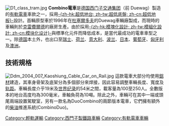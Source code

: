 [[File:D1_class_tram.jpg|thumb]]
'''Combino電車'''是[[德国|德国]][[西门子交通集团|西门子交通集团]]（前 Duewag）製造的[[有軌電車|有軌電車]]車款之一，採用[[超低床電車|-{zh-hk:超低地台; zh-tw:超低底盤; zh-cn:超低地板}-]]設計。首輛原型車於1996年在[[杜塞爾多夫|杜塞爾多夫]]的Duewag車輛廠製成，而現時的車輛則於[[克雷費爾德|克雷費爾德]]的廠房生產。由於採用[[模組化設計|-{zh-hk:模塊化設計; zh-tw:模組化設計; zh-cn:模块化设计}-]]與標準化元件而降低成本，是當代最成功的電車車型之一。除[[德国|德国]]本土外，也出口至[[瑞士|瑞士]]、[[荷兰|荷兰]]、[[意大利|意大利]]、[[波兰|波兰]]、[[日本|日本]]、[[葡萄牙|葡萄牙]]、[[匈牙利|匈牙利]]及[[澳大利亚|澳洲]]。

== 技術規格 ==
[[File:Ddm_2004_007_Kaoshiung_Cable_Car_on_Rail.jpg|thumb]]
這款電車大部分均使用[[铝|鋁材]]建造，其車身骨架及底架分為多個部分來焊接，因此容易調整車輛長度、寬度及[[轨距|轨距]]。車輛長度介乎19米及[[世界纪录|世界纪录]]的54米之間，載客量為100至250人。全數版本的地台高度均為300毫米，車軸負荷為10噸。除此之外，車輛可在其中一端或頭尾兩端設置駕駛室，另有一款名為DuoCombino的兩節版本電車，它們擁有額外的[[柴油|柴油]]推進系統(CombinoDuo)。

{{commons|Combino}}
{{Europe-rail-stub|德S}}

[[Category:輕軌運輸|Category:輕軌運輸]]
[[Category:西門子製鐵路車輛|Category:西門子製鐵路車輛]]
[[Category:有軌電車車輛|Category:有軌電車車輛]]